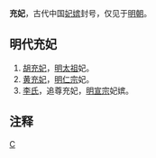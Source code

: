'''充妃'''，古代中国[[妃嫔|妃嫔]]封号，仅见于[[明朝|明朝]]。

== 明代充妃 ==
#[[胡充妃|胡充妃]]，[[明太祖|明太祖]]妃。
#[[黄充妃|黄充妃]]，[[明仁宗|明仁宗]]妃。
#[[李充妃|李氏]]，追尊充妃，[[明宣宗|明宣宗]]妃嫔。

== 注释 ==

{{Reflist|2}}

{{disambig|C|cat=二字封号消歧义}}
[[Category:中国妃的位号|C]]